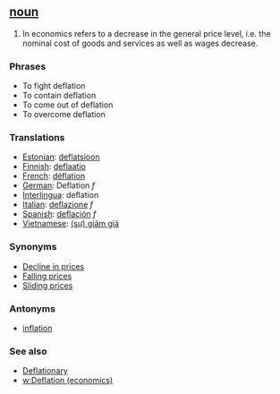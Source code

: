==[[noun]]==

#In economics refers to a decrease in the general price level, i.e. the nominal cost of goods and services as well as wages decrease.
=== Phrases ===
*To fight deflation
*To contain deflation
*To come out of deflation
*To overcome deflation

=== Translations ===
*[[Estonian]]: [[deflatsioon]]
*[[Finnish]]: [[deflaatio]]
*[[French]]: [[déflation]]
*[[German]]: Deflation ''f''
*[[Interlingua]]: deflation
*[[Italian]]: [[deflazione]] ''f''
*[[Spanish]]: [[deflación]] ''f''
*[[Vietnamese]]: [[giảm giá|(sự) giảm giá]]

=== Synonyms ===

*[[Decline in prices]]
*[[Falling prices]]
*[[Sliding prices]]

=== Antonyms ===

*[[inflation]]

=== See also ===

*[[Deflationary]]
*[[w:Deflation (economics)]]